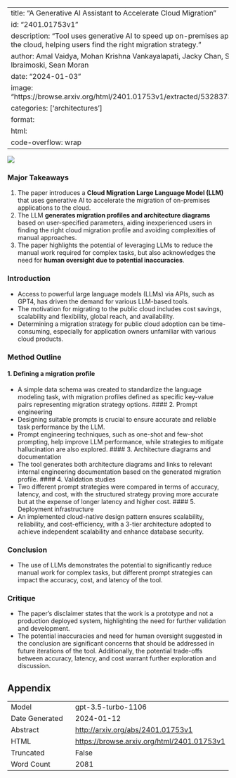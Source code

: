 
---
title: "A Generative AI Assistant to Accelerate Cloud Migration"
id: "2401.01753v1"
description: "Tool uses generative AI to speed up on-premises app migration to the cloud, helping users find the right migration strategy."
author: Amal Vaidya, Mohan Krishna Vankayalapati, Jacky Chan, Senad Ibraimoski, Sean Moran
date: "2024-01-03"
image: "https://browse.arxiv.org/html/2401.01753v1/extracted/5328373/output3.png"
categories: ['architectures']
format:
  html:
    code-overflow: wrap
---

![](https://browse.arxiv.org/html/2401.01753v1/extracted/5328373/output3.png)

### Major Takeaways
1. The paper introduces a **Cloud Migration Large Language Model (LLM)** that uses generative AI to accelerate the migration of on-premises applications to the cloud.
2. The LLM **generates migration profiles and architecture diagrams** based on user-specified parameters, aiding inexperienced users in finding the right cloud migration profile and avoiding complexities of manual approaches.
3. The paper highlights the potential of leveraging LLMs to reduce the manual work required for complex tasks, but also acknowledges the need for **human oversight due to potential inaccuracies**.

### Introduction
- Access to powerful large language models (LLMs) via APIs, such as GPT4, has driven the demand for various LLM-based tools.
- The motivation for migrating to the public cloud includes cost savings, scalability and flexibility, global reach, and availability.
- Determining a migration strategy for public cloud adoption can be time-consuming, especially for application owners unfamiliar with various cloud products.

### Method Outline
#### 1. Defining a migration profile
- A simple data schema was created to standardize the language modeling task, with migration profiles defined as specific key-value pairs representing migration strategy options.
#### 2. Prompt engineering
- Designing suitable prompts is crucial to ensure accurate and reliable task performance by the LLM.
- Prompt engineering techniques, such as one-shot and few-shot prompting, help improve LLM performance, while strategies to mitigate hallucination are also explored.
#### 3. Architecture diagrams and documentation
- The tool generates both architecture diagrams and links to relevant internal engineering documentation based on the generated migration profile.
#### 4. Validation studies
- Two different prompt strategies were compared in terms of accuracy, latency, and cost, with the structured strategy proving more accurate but at the expense of longer latency and higher cost.
#### 5. Deployment infrastructure
- An implemented cloud-native design pattern ensures scalability, reliability, and cost-efficiency, with a 3-tier architecture adopted to achieve independent scalability and enhance database security.

### Conclusion
- The use of LLMs demonstrates the potential to significantly reduce manual work for complex tasks, but different prompt strategies can impact the accuracy, cost, and latency of the tool.

### Critique
- The paper's disclaimer states that the work is a prototype and not a production deployed system, highlighting the need for further validation and development. 
- The potential inaccuracies and need for human oversight suggested in the conclusion are significant concerns that should be addressed in future iterations of the tool. Additionally, the potential trade-offs between accuracy, latency, and cost warrant further exploration and discussion.

## Appendix

|          |          |
|----------|----------|
| Model     | gpt-3.5-turbo-1106       |
| Date Generated     | 2024-01-12       |
| Abstract | [http://arxiv.org/abs/2401.01753v1](http://arxiv.org/abs/2401.01753v1)        |
| HTML     | [https://browse.arxiv.org/html/2401.01753v1](https://browse.arxiv.org/html/2401.01753v1)       |
| Truncated       | False       |
| Word Count       | 2081       |